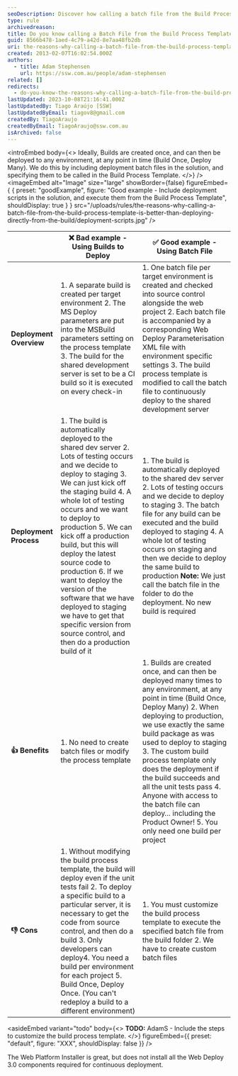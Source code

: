 ```yaml
---
seoDescription: Discover how calling a batch file from the Build Process Template outperforms deploying directly from the build, enabling you to automate deployment and streamline your development process with ease.
type: rule
archivedreason:
title: Do you know calling a Batch File from the Build Process Template is better than deploying directly from the Build?
guid: 8566b478-1aed-4c79-a42d-8e7aa48fb2db
uri: the-reasons-why-calling-a-batch-file-from-the-build-process-template-is-better-than-deploying-directly-from-the-build
created: 2013-02-07T16:02:54.000Z
authors:
  - title: Adam Stephensen
    url: https://ssw.com.au/people/adam-stephensen
related: []
redirects:
  - do-you-know-the-reasons-why-calling-a-batch-file-from-the-build-process-template-is-better-than-deploying-directly-from-the-build
lastUpdated: 2023-10-08T21:16:41.000Z
lastUpdatedBy: Tiago Araújo [SSW]
lastUpdatedByEmail: tiagov8@gmail.com
createdBy: TiagoAraujo
createdByEmail: TiagoAraujo@ssw.com.au
isArchived: false
---
```


<introEmbed
  body={<>
Ideally, Builds are created once, and can then be deployed to any environment, at any point in time (Build Once, Deploy Many).
We do this by including deployment batch files in the solution, and specifying them to be called in the Build Process Template.
  </>}
/>
<imageEmbed
  alt="Image"
  size="large"
  showBorder={false}
  figureEmbed={ {
    preset: "goodExample",
    figure: "Good example - Include deployment scripts in the solution, and execute them from the Build Process Template",
    shouldDisplay: true
  } }
  src="/uploads/rules/the-reasons-why-calling-a-batch-file-from-the-build-process-template-is-better-than-deploying-directly-from-the-build/deployment-scripts.jpg"
/>

|                         | ❌ Bad example - Using Builds to Deploy                                                                                                                                                                                                                                                                                                                                                                                                                                                                                                                        | ✅ Good example - Using Batch File                                                                                                                                                                                                                                                                                                                                                                                                                                                                         |
| ----------------------- | -------------------------------------------------------------------------------------------------------------------------------------------------------------------------------------------------------------------------------------------------------------------------------------------------------------------------------------------------------------------------------------------------------------------------------------------------------------------------------------------------------------------------------------------------------------- | ---------------------------------------------------------------------------------------------------------------------------------------------------------------------------------------------------------------------------------------------------------------------------------------------------------------------------------------------------------------------------------------------------------------------------------------------------------------------------------------------------------- |
| **Deployment Overview** | 1. A separate build is created per target environment  2. The MS Deploy parameters are put into the MSBuild parameters setting on the process template  3. The build for the shared development server is set to be a CI build so it is executed on every check-in                                                                                                                                                                                                                                                                                 | 1. One batch file per target environment is created and checked into source control alongside the web project 2. Each batch file is accompanied by a corresponding Web Deploy Parameterisation XML file with environment specific settings 3. The build process template is modified to call the batch file to continuously deploy to the shared development server                                                                                                                            |
| **Deployment Process**  | 1. The build is automatically deployed to the shared dev server 2. Lots of testing occurs and we decide to deploy to staging 3. We can just kick off the staging build 4. A whole lot of testing occurs and we want to deploy to production 5. We can kick off a production build, but this will deploy the latest source code to production 6. If we want to deploy the version of the software that we have deployed to staging we have to get that specific version from source control, and then do a production build of it | 1. The build is automatically deployed to the shared dev server 2. Lots of testing occurs and we decide to deploy to staging 3. The batch file for any build can be executed and the build deployed to staging 4. A whole lot of testing occurs on staging and then we decide to deploy the same build to production **Note:** We just call the batch file in the folder to do the deployment. No new build is required                                                      |
| **👍 Benefits**         | 1. No need to create batch files or modify the process template                                                                                                                                                                                                                                                                                                                                                                                                                                                                                                | 1. Builds are created once, and can then be deployed many times to any environment, at any point in time (Build Once, Deploy Many) 2. When deploying to production, we use exactly the same build package as was used to deploy to staging 3. The custom build process template only does the deployment if the build succeeds and all the unit tests pass 4. Anyone with access to the batch file can deploy… including the Product Owner! 5. You only need one build per project |
| **👎 Cons**             | 1. Without modifying the build process template, the build will deploy even if the unit tests fail 2. To deploy a specific build to a particular server, it is necessary to get the code from source control, and then do a build 3. Only developers can deploy4. You need a build per environment for each project 5. Build Once, Deploy Once. (You can't redeploy a build to a different environment)                                                                                                                                | 1. You must customize the build process template to execute the specified batch file from the build folder 2. We have to create custom batch files                                                                                                                                                                                                                                                                                                                                                   |

<asideEmbed
  variant="todo"
  body={<>
    **TODO:** AdamS - Include the steps to customize the build process template.
  </>}
  figureEmbed={{
    preset: "default",
    figure: "XXX",
    shouldDisplay: false
  }}
/>

The Web Platform Installer is great, but does not install all the Web Deploy 3.0 components required for continuous deployment.
